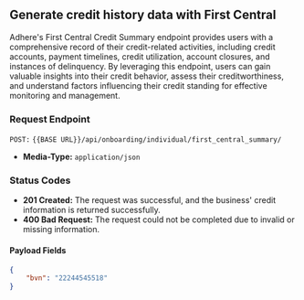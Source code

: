 ## Generate credit history data with First Central

Adhere's First Central Credit Summary endpoint provides users with a comprehensive record of their credit-related activities, including credit accounts, payment timelines, credit utilization, account closures, and instances of delinquency. By leveraging this endpoint, users can gain valuable insights into their credit behavior, assess their creditworthiness, and understand factors influencing their credit standing for effective monitoring and management.

### Request Endpoint

`POST:` `{{BASE URL}}/api/onboarding/individual/first_central_summary/`

- **Media-Type:** `application/json`

### Status Codes
- **201 Created:** The request was successful, and the business' credit information is returned successfully.
- **400 Bad Request:** The request could not be completed due to invalid or missing information.


#### Payload Fields
``` json
{
    "bvn": "22244545518"
}
```